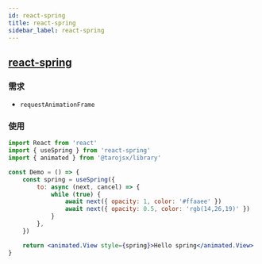 ```yaml
---
id: react-spring
title: react-spring
sidebar_label: react-spring
---
```


## [react-spring](https://github.com/react-spring/react-spring)

### 需求

- `requestAnimationFrame`

### 使用

```jsx
import React from 'react'
import { useSpring } from 'react-spring'
import { animated } from '@tarojsx/library'

const Demo = () => {
    const spring = useSpring({
        to: async (next, cancel) => {
            while (true) {
                await next({ opacity: 1, color: '#ffaaee' })
                await next({ opacity: 0.5, color: 'rgb(14,26,19)' })
            }
        },
    })

    return <animated.View style={spring}>Hello spring</animated.View>
}
```
